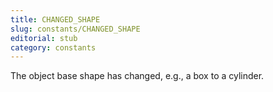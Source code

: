 ```yaml
---
title: CHANGED_SHAPE
slug: constants/CHANGED_SHAPE
editorial: stub
category: constants
---
```


<LSLConstant
	name="CHANGED_SHAPE"
	type="integer"
	value="0x4"
/>

The object base shape has changed, e.g., a box to a cylinder.
